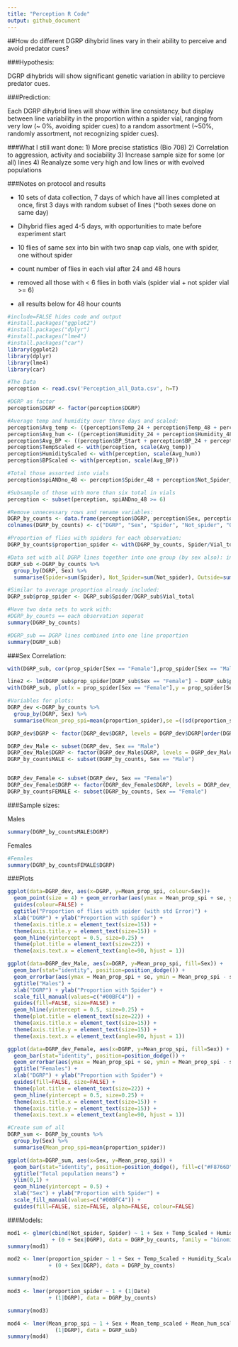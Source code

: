 ```yaml
---
title: "Perception R Code"
output: github_document
---
```

  
##How do different DGRP dihybrid lines vary in their ability to perceive and avoid predator cues?
  
###Hypothesis: 

  DGRP dihybrids will show significant genetic variation in ability to percieve predator cues.


###Prediction:

  Each DGRP dihybrid lines will show within line consistancy, but display between line variability in the proportion within a spider vial, ranging from very low (~ 0%, avoiding spider cues) to a random assortment (~50%, randomly assortment, not recognizing spider cues).

###What I still want done:
1) More precise statistics (Bio 708)
2) Correlation to aggression, activity and sociability
3) Increase sample size for some (or all) lines
4) Reanalyze some very high and low lines or with evolved populations

###Notes on protocol and results

- 10 sets of data collection, 7 days of which have all lines completed at once, first 3 days with random subset of lines (*both sexes done on same day)

- Dihybrid flies aged 4-5 days, with opportunities to mate before experiment start

- 10 flies of same sex into bin with two snap cap vials, one with spider, one without spider

- count number of flies in each vial after 24 and 48 hours

- removed all those with < 6 flies in both vials (spider vial + not spider vial >= 6)

- all results below for 48 hour counts


```r
#include=FALSE hides code and output
#install.packages("ggplot2")
#install.packages("dplyr")
#install.packages("lme4")
#install.packages("car")
library(ggplot2)
library(dplyr)
library(lme4)
library(car)
```


```r
#The Data
perception <- read.csv('Perception_all_Data.csv', h=T)
```



```r
#DGRP as factor
perception$DGRP <- factor(perception$DGRP)
```


```r
#Average temp and humidity over three days and scaled:
perception$Avg_temp <- ((perception$Temp_24 + perception$Temp_48 + perception$Temp_start)/3)
perception$Avg_hum <- ((perception$Humidity_24 + perception$Humidity_48 + perception$Humidity_start)/3)
perception$Avg_BP <- ((perception$BP_Start + perception$BP_24 + perception$BP_48)/3)
perception$TempScaled <- with(perception, scale(Avg_temp))
perception$HumidityScaled <- with(perception, scale(Avg_hum))
perception$BPScaled <- with(perception, scale(Avg_BP))
```


```r
#Total those assorted into vials
perception$spiANDno_48 <- perception$Spider_48 + perception$Not_Spider_48
```


```r
#Subsample of those with more than six total in vials
perception <- subset(perception, spiANDno_48 >= 6)
```


```r
#Remove unnecessary rows and rename variables:
DGRP_by_counts <- data.frame(perception$DGRP, perception$Sex, perception$Spider_48, perception$Not_Spider_48, perception$Outside_48, perception$Start_date, perception$Avg_hum, perception$Avg_temp, perception$Avg_BP, perception$TempScaled, perception$HumidityScaled, perception$BPScaled, perception$spiANDno_48, perception$Number)                                                              
colnames(DGRP_by_counts) <- c("DGRP", "Sex", "Spider", "Not_spider", "Outside", "Date", "Average_Hum", "Average_Temp",  "Average_BP","Temp_Scaled", "Humidity_Scaled", "BP_Scaled" ,"Vial_total", "Number")
```


```r
#Proportion of flies with spiders for each observation:
DGRP_by_counts$proportion_spider <- with(DGRP_by_counts, Spider/Vial_total)
```


```r
#Data set with all DGRP lines together into one group (by sex also): inclueds mean temperature scales (and humidity) and the mean proportion with spiders
DGRP_sub <-DGRP_by_counts %>%
  group_by(DGRP, Sex) %>%
  summarise(Spider=sum(Spider), Not_Spider=sum(Not_spider), Outside=sum(Outside), Vial_total=sum(Vial_total), Mean_prop_spi=mean(proportion_spider),Mean_temp_scaled=mean(Temp_Scaled), Mean_hum_scaled=mean(Humidity_Scaled), Mean_BP_scaled=mean(BP_Scaled))
```

```r
#Similar to average proportion already included:
DGRP_sub$prop_spider <- DGRP_sub$Spider/DGRP_sub$Vial_total
```



```r
#Have two data sets to work with:
#DGRP_by_counts == each observation seperat
summary(DGRP_by_counts)
```

```r
#DGRP_sub == DGRP lines combined into one line proportion
summary(DGRP_sub)
```

###Sex Correlation:

```r
with(DGRP_sub, cor(prop_spider[Sex == "Female"],prop_spider[Sex == "Male"] ))
```
```r
line2 <- lm(DGRP_sub$prop_spider[DGRP_sub$Sex == "Female"] ~ DGRP_sub$prop_spider[DGRP_sub$Sex == "Male"])
with(DGRP_sub, plot(x = prop_spider[Sex == "Female"],y = prop_spider[Sex == "Male"], xlab = "Females", ylab = "Males", abline(line2), main = "Male Female correlation: proportion with spider"))
```



```r
#Variables for plots:
DGRP_dev <-DGRP_by_counts %>%
  group_by(DGRP, Sex) %>%
  summarise(Mean_prop_spi=mean(proportion_spider),se =((sd(proportion_spider))/sqrt(n())))

DGRP_dev$DGRP <- factor(DGRP_dev$DGRP, levels = DGRP_dev$DGRP[order(DGRP_dev$Mean_prop_spi)])

DGRP_dev_Male <- subset(DGRP_dev, Sex == "Male")
DGRP_dev_Male$DGRP <- factor(DGRP_dev_Male$DGRP, levels = DGRP_dev_Male$DGRP[order(DGRP_dev_Male$Mean_prop_spi)])
DGRP_by_countsMALE <- subset(DGRP_by_counts, Sex == "Male")


DGRP_dev_Female <- subset(DGRP_dev, Sex == "Female")
DGRP_dev_Female$DGRP <- factor(DGRP_dev_Female$DGRP, levels = DGRP_dev_Female$DGRP[order(DGRP_dev_Female$Mean_prop_spi)])
DGRP_by_countsFEMALE <- subset(DGRP_by_counts, Sex == "Female")
```

###Sample sizes:
  
Males
```r
summary(DGRP_by_countsMALE$DGRP)
```
  

Females
```r
#Females
summary(DGRP_by_countsFEMALE$DGRP)
```



###Plots

```r
ggplot(data=DGRP_dev, aes(x=DGRP, y=Mean_prop_spi, colour=Sex))+ 
  geom_point(size = 4) + geom_errorbar(aes(ymax = Mean_prop_spi + se, ymin = Mean_prop_spi - se, width=0.5)) +
  guides(colour=FALSE) +
  ggtitle("Proportion of flies with spider (with std Error)") +
  xlab("DGRP") + ylab("Proportion with spider") +
  theme(axis.title.x = element_text(size=15)) +
  theme(axis.title.y = element_text(size=15)) +
  geom_hline(yintercept = 0.5, size=0.25) +
  theme(plot.title = element_text(size=22)) +
  theme(axis.text.x = element_text(angle=90, hjust = 1))
```


```r
ggplot(data=DGRP_dev_Male, aes(x=DGRP, y=Mean_prop_spi, fill=Sex)) +
  geom_bar(stat="identity", position=position_dodge()) +
  geom_errorbar(aes(ymax = Mean_prop_spi + se, ymin = Mean_prop_spi - se, width=0.5)) +
  ggtitle("Males") +
  xlab("DGRP") + ylab("Proportion with Spider") +
  scale_fill_manual(values=c("#00BFC4")) +
  guides(fill=FALSE, size=FALSE) +
  geom_hline(yintercept = 0.5, size=0.25) +
  theme(plot.title = element_text(size=22)) +
  theme(axis.title.x = element_text(size=15)) +
  theme(axis.title.y = element_text(size=15)) +
  theme(axis.text.x = element_text(angle=90, hjust = 1))
```


```r
ggplot(data=DGRP_dev_Female, aes(x=DGRP, y=Mean_prop_spi, fill=Sex)) +
  geom_bar(stat="identity", position=position_dodge()) +
  geom_errorbar(aes(ymax = Mean_prop_spi + se, ymin = Mean_prop_spi - se, width=0.5)) +
  ggtitle("Females") +
  xlab("DGRP") + ylab("Proportion with Spider") +
  guides(fill=FALSE, size=FALSE) +
  theme(plot.title = element_text(size=22)) +
  geom_hline(yintercept = 0.5, size=0.25) +
  theme(axis.title.x = element_text(size=15)) +
  theme(axis.title.y = element_text(size=15)) +
  theme(axis.text.x = element_text(angle=90, hjust = 1))  
```


```r
#Create sum of all
DGRP_sum <- DGRP_by_counts %>%
  group_by(Sex) %>%
  summarise(Mean_prop_spi=mean(proportion_spider))

ggplot(data=DGRP_sum, aes(x=Sex, y=Mean_prop_spi)) + 
  geom_bar(stat="identity", position=position_dodge(), fill=c("#F8766D", "#00BFC4")) +
  ggtitle("Total population means") +
  ylim(0,1) +
  geom_hline(yintercept = 0.5) +
  xlab("Sex") + ylab("Proportion with Spider") +
  scale_fill_manual(values=c("#00BFC4")) +
  guides(fill=FALSE, size=FALSE, alpha=FALSE, colour=FALSE)

```

###Models:
```r
mod1 <- glmer(cbind(Not_spider, Spider) ~ 1 + Sex + Temp_Scaled + Humidity_Scaled + BP_Scaled + (1|Date) 
              + (0 + Sex|DGRP), data = DGRP_by_counts, family = "binomial")
summary(mod1)
```


```r
mod2 <- lmer(proportion_spider ~ 1 + Sex + Temp_Scaled + Humidity_Scaled + BP_Scaled + (1|Date) 
             + (0 + Sex|DGRP), data = DGRP_by_counts)

summary(mod2)
```


```r
mod3 <- lmer(proportion_spider ~ 1 + (1|Date) 
             + (1|DGRP), data = DGRP_by_counts)

summary(mod3)
```

```r
mod4 <- lmer(Mean_prop_spi ~ 1 + Sex + Mean_temp_scaled + Mean_hum_scaled + Mean_BP_scaled + 
               (1|DGRP), data = DGRP_sub)
summary(mod4)
```
